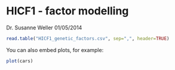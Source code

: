 HICF1 - factor modelling
========================================================

Dr. Susanne Weller 
01/05/2014

```r
read.table("HICF1_genetic_factors.csv", sep=",", header=TRUE)
```

You can also embed plots, for example:

```r
plot(cars)
```

